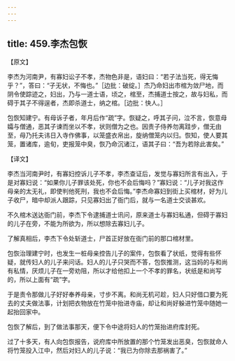```yaml
---
---
---
```

title: 459.李杰包恢
---



【原文】

李杰为河南尹，有寡妇讼子不孝，杰物色非是，语妇曰：“若子法当死，得无悔乎？”，答曰：“子无状，不悔也。”［边批：破绽。］杰乃命妇出市棺为敛尸地，而阴令使踪迹之，妇出，乃与一道士语，顷之，棺至，杰捕道士按之，故与妇私，而碍于其子不得逞者，杰即杀道士，纳之棺。［边批：快人。］

包恢知建宁。有母诉子者，年月后作“疏”字。恢疑之，呼其子问，泣不言，恢意母孀与僧通，恶其子谏而坐以不孝，状则僧为之也。因责子侍养勿离跬步，僧无由至，母乃托夫讳日入寺作佛事，以笼盛衣帛出，旋纳僧笼内以归。恢知，使人要其笼，置诸库，逾旬，吏报笼中臭，恢乃命沉诸江，语其子曰：“吾为若除此害矣。”

【译文】

李杰当河南尹时，有寡妇控诉儿子不孝，李杰查证后，发觉与寡妇所言有出入，于是对寡妇说：“如果你儿子罪该处死，你也不会后悔吗？”寡妇说：“儿子对我这作母亲的太无礼，即使判他死刑，我也不会后悔。”李杰命寡妇到街上买棺材，好为儿子收尸，暗中却派人跟踪，只见寡妇出了衙门后，就与一名道士交谈甚欢。

不久棺木送达衙门前，李杰下令逮捕道士讯问，原来道士与寡妇私通，但碍于寡妇的儿子在旁，不能为所欲为，所以想除去寡妇儿子。

了解真相后，李杰下令处斩道士，尸首正好放在衙门前的那口棺材里。

包恢治理建宁时，也发生一桩母亲控告儿子的案件，包恢看了状纸，觉得有些怀疑，就传妇人的儿子来问话。妇人的儿子只哭而不答，包恢推测，这当妈的与和尚有私情，厌烦儿子在一旁劝阻，所以才给他扣上一个不孝的罪名，状纸是和尚写的，所以上面有“疏”字。

于是责令那做儿子好好奉养母亲，寸步不离。和尚无机可趁，妇人只好借口要为死去的丈夫做法事，计划把衣物放在竹笼中抬进寺庙，却让和尚好躲进竹笼中随她一起抬回家中。

包恢了解后，到了做法事那天，便下令中途将妇人的竹笼抬进府库封死。

过了十多天，有人向包恢报告，说府库中所放置的那个竹笼发出恶臭，包恢就命人将竹笼投入江中，然后对妇人的儿子说：“我已为你除去那祸害了。”